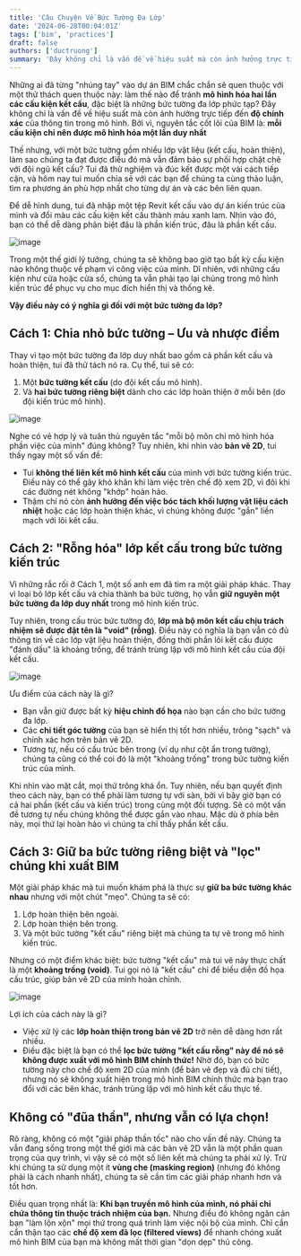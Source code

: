 ```yaml
---
title: 'Câu Chuyện Về Bức Tường Đa Lớp'
date: '2024-06-28T00:04:01Z'
tags: ['bim', 'practices']
draft: false
authors: ['ductruong']
summary: 'Đây không chỉ là vấn đề về hiệu suất mà còn ảnh hưởng trực tiếp đến độ chính xác của thông tin trong mô hình - Tránh Mô Hình Hóa Đúp.'
---
```


Những ai đã từng "nhúng tay" vào dự án BIM chắc chắn sẽ quen thuộc với một thử thách quen thuộc này: làm thế nào để tránh **mô hình hóa hai lần các cấu kiện kết cấu**, đặc biệt là những bức tường đa lớp phức tạp? Đây không chỉ là vấn đề về hiệu suất mà còn ảnh hưởng trực tiếp đến **độ chính xác** của thông tin trong mô hình. Bởi vì, nguyên tắc cốt lõi của BIM là: **mỗi cấu kiện chỉ nên được mô hình hóa một lần duy nhất**

Thế nhưng, với một bức tường gồm nhiều lớp vật liệu (kết cấu, hoàn thiện), làm sao chúng ta đạt được điều đó mà vẫn đảm bảo sự phối hợp chặt chẽ với đội ngũ kết cấu? Tui đã thử nghiệm và đúc kết được một vài cách tiếp cận, và hôm nay tui muốn chia sẻ với các bạn để chúng ta cùng thảo luận, tìm ra phương án phù hợp nhất cho từng dự án và các bên liên quan.

Để dễ hình dung, tui đã nhập một tệp Revit kết cấu vào dự án kiến trúc của mình và đổi màu các cấu kiện kết cấu thành màu xanh lam. Nhìn vào đó, bạn có thể dễ dàng phân biệt đâu là phần kiến trúc, đâu là phần kết cấu.

![image](https://)

Trong một thế giới lý tưởng, chúng ta sẽ không bao giờ tạo bất kỳ cấu kiện nào không thuộc về phạm vi công việc của mình. Dĩ nhiên, với những cấu kiện như cửa hoặc cửa sổ, chúng ta vẫn phải tạo lại chúng trong mô hình kiến trúc để phục vụ cho mục đích hiển thị và thống kê.

**Vậy điều này có ý nghĩa gì đối với một bức tường đa lớp?**

<TOCInline toc={props.toc} exclude="" />

## Cách 1: Chia nhỏ bức tường – Ưu và nhược điểm

Thay vì tạo một bức tường đa lớp duy nhất bao gồm cả phần kết cấu và hoàn thiện, tui đã thử tách nó ra. Cụ thể, tui sẽ có:

1.  Một **bức tường kết cấu** (do đội kết cấu mô hình).
2.  Và **hai bức tường riêng biệt** dành cho các lớp hoàn thiện ở mỗi bên (do đội kiến trúc mô hình).

![image](https://)

Nghe có vẻ hợp lý và tuân thủ nguyên tắc "mỗi bộ môn chỉ mô hình hóa phần việc của mình" đúng không? Tuy nhiên, khi nhìn vào **bản vẽ 2D**, tui thấy ngay một số vấn đề:

- Tui **không thể liên kết mô hình kết cấu** của mình với bức tường kiến trúc. Điều này có thể gây khó khăn khi làm việc trên chế độ xem 2D, vì đôi khi các đường nét không "khớp" hoàn hảo.
- Thậm chí nó còn **ảnh hưởng đến việc bóc tách khối lượng vật liệu cách nhiệt** hoặc các lớp hoàn thiện khác, vì chúng không được "gắn" liền mạch với lõi kết cấu.

## Cách 2: "Rỗng hóa" lớp kết cấu trong bức tường kiến trúc

Vì những rắc rối ở Cách 1, một số anh em đã tìm ra một giải pháp khác. Thay vì loại bỏ lớp kết cấu và chia thành ba bức tường, họ vẫn **giữ nguyên một bức tường đa lớp duy nhất** trong mô hình kiến trúc.

Tuy nhiên, trong cấu trúc bức tường đó, **lớp mà bộ môn kết cấu chịu trách nhiệm sẽ được đặt tên là "void" (rỗng)**. Điều này có nghĩa là bạn vẫn có đủ thông tin về các lớp vật liệu hoàn thiện, đồng thời phần lõi kết cấu được "đánh dấu" là khoảng trống, để tránh trùng lặp với mô hình kết cấu của đội kết cấu.

![image](https://)

Ưu điểm của cách này là gì?

- Bạn vẫn giữ được bất kỳ **hiệu chỉnh đồ họa** nào bạn cần cho bức tường đa lớp.
- Các **chi tiết góc tường** của bạn sẽ hiển thị tốt hơn nhiều, trông "sạch" và chính xác hơn trên bản vẽ 2D.
- Tương tự, nếu có cấu trúc bên trong (ví dụ như cột ẩn trong tường), chúng ta cũng có thể coi đó là một "khoảng trống" trong bức tường kiến trúc của mình.

Khi nhìn vào mặt cắt, mọi thứ trông khá ổn. Tuy nhiên, nếu bạn quyết định theo cách này, bạn có thể phải làm tương tự với sàn, bởi vì bây giờ bạn có cả hai phần (kết cấu và kiến trúc) trong cùng một đối tượng. Sẽ có một vấn đề tương tự nếu chúng không thể được gắn vào nhau. Mặc dù ở phía bên này, mọi thứ lại hoàn hảo vì chúng ta chỉ thấy phần kết cấu.

## Cách 3: Giữ ba bức tường riêng biệt và "lọc" chúng khi xuất BIM

Một giải pháp khác mà tui muốn khám phá là thực sự **giữ ba bức tường khác nhau** nhưng với một chút "mẹo". Chúng ta sẽ có:

1.  Lớp hoàn thiện bên ngoài.
2.  Lớp hoàn thiện bên trong.
3.  Và một bức tường "kết cấu" riêng biệt mà chúng ta tự vẽ trong mô hình kiến trúc.

Nhưng có một điểm khác biệt: bức tường "kết cấu" mà tui vẽ này thực chất là một **khoảng trống (void)**. Tui gọi nó là "kết cấu" chỉ để biểu diễn đồ họa cấu trúc, giúp bản vẽ 2D của mình hoàn chỉnh.

![image](https://)

Lợi ích của cách này là gì?

- Việc xử lý các **lớp hoàn thiện trong bản vẽ 2D** trở nên dễ dàng hơn rất nhiều.
- Điều đặc biệt là bạn có thể **lọc bức tường "kết cấu rỗng" này để nó sẽ không được xuất với mô hình BIM chính thức!** Nhờ đó, bạn có bức tường này cho chế độ xem 2D của mình (để bản vẽ đẹp và đủ chi tiết), nhưng nó sẽ không xuất hiện trong mô hình BIM chính thức mà bạn trao đổi với các bên khác, tránh trùng lặp với mô hình kết cấu thực tế.

## Không có "đũa thần", nhưng vẫn có lựa chọn!

Rõ ràng, không có một "giải pháp thần tốc" nào cho vấn đề này. Chúng ta vẫn đang sống trong một thế giới mà các bản vẽ 2D vẫn là một phần quan trọng của quy trình, vì vậy sẽ có một số liên kết mà chúng ta phải xử lý. Trừ khi chúng ta sử dụng một ít **vùng che (masking region)** (nhưng đó không phải là cách nhanh nhất), chúng ta sẽ cần tìm các giải pháp nhanh hơn và tốt hơn.

Điều quan trọng nhất là: **Khi bạn truyền mô hình của mình, nó phải chỉ chứa thông tin thuộc trách nhiệm của bạn.** Nhưng điều đó không ngăn cản bạn "làm lộn xộn" mọi thứ trong quá trình làm việc nội bộ của mình. Chỉ cần cẩn thận tạo các **chế độ xem đã lọc (filtered views)** để nhanh chóng xuất mô hình BIM của bạn mà không mất thời gian "dọn dẹp" thủ công.
